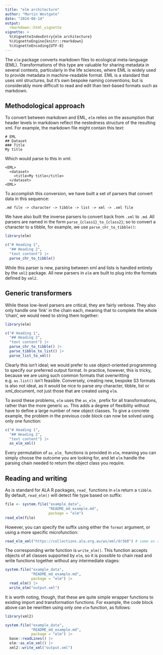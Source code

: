 ```yaml
---
title: "elm architecture"
author: "Martin Westgate"
date: "2024-08-14"
output:
  rmarkdown::html_vignette
vignette: >
  %\VignetteIndexEntry{elm architecture}
  %\VignetteEngine{knitr::rmarkdown}
  %\VignetteEncoding{UTF-8}
---
```


The `elm` package converts markdown files to ecological meta-language (EML). 
Transformations of this type are valuable for sharing metadata in several 
contexts, particularly in the life sciences, where EML is widely used to provide 
metadata in machine-readable format. EML is a standard that uses xml structures,
but it's own bespoke naming conventions; but is considerably more difficult to 
read and edit than text-based formats such as markdown.

## Methodological approach

To convert between markdown and EML, `elm` relies on the assumption that header
levels in markdown reflect the nestedness structure of the resulting xml. For
example, the markdown file might contain this text:

```
# EML
## Dataset
### Title
My title
```

Which would parse to this in xml:
```
<EML>
  <dataset>
    <title>My title</title>
  </dataset>
<EML>
```

To accomplish this conversion, we have built a set of parsers that convert
data in this sequence:

```
.md file -> character -> tibble -> list -> xml -> .xml file
```
We have also built the inverse parsers to convert back from `.xml` to `.md`. All
parsers are named in the form `parse_{class1}_to_{class2}`; so to convert a 
character to a tibble, for example, we use `parse_chr_to_tibble()`:

```r
library(elm)

c("# Heading 1", 
  "## Heading 2",
  "text content") |>
  parse_chr_to_tibble()
```

While this parser is new, parsing between xml and lists is handled entirely by 
the `xml2` package. All new parsers in `elm` are built to plug into the formats 
defined by `xml2`.

## Generic transformers

While these low-level parsers are critical, they are fairly verbose. They also
only handle one 'link' in the chain each, meaning that to complete the whole
'chain', we would need to string them together:

```r
library(elm)

c("# Heading 1", 
  "## Heading 2",
  "text content") |>
  parse_chr_to_tibble() |>
  parse_tibble_to_list() |>
  parse_list_to_xml()
```

Clearly this isn't ideal; we would prefer to use object-oriented programming
to specify our preferred output format. In practice, however, this is tricky,
because we are using such common formats that overwritting e.g. `as.list()`
isn't feasible. Conversely, creating new, bespoke S3 formats is also not ideal,
as it would be nice to parse _any_ character, tibble, list or xml_document,
not just those that are created using `elm`. 

To avoid these problems, `elm` uses the `as_elm_` prefix for all transformations,
rather than the more generic `as`. This adds a degree of flexibility without 
have to define a large number of new object classes. To give a concrete example, 
the problem in the previous code block can now be solved using only one 
function:

```r
c("# Heading 1", 
  "## Heading 2",
  "text content") |>
  as_elm_xml()
```

Every permutation of `as_elm_` functions is provided in `elm`, meaning you can 
simply choose the outcome you are looking for, and let `elm` handle the 
parsing chain needed to return the object class you require.

## Reading and writing

As is standard for ALA R packages, `read_` functions in `elm` return a `tibble`.
By default, `read_elm()` will detect file type based on suffix:

```r
file <- system.file("example_data", 
                    "README_md_example.md", 
                    package = "elm")
read_elm(file)
```

However, you can specify the suffix using either the `format` argument, or using 
a more specific microfunction:

```r
read_elm_xml("https://collections.ala.org.au/ws/eml/dr368") # same as read_elm()
```

The corresponding write function is `write_elm()`. This function accepts objects 
of all classes supported by `elm`, so it is possible to chain read and write 
functions together without any intermediate stages:

```r
system.file("example_data", 
            "README_md_example.md", 
            package = "elm") |>
  read_elm() |>
  write_elm("output.xml")
```

It is worth noting, though, that these are quite simple wrapper functions to 
existing import and transformation functions. For example, the code block above
can be rewritten using only one `elm` function, as follows:

```r
library(xml2)

system.file("example_data", 
            "README_md_example.md", 
            package = "elm") |>
  base::readLines() |>
  elm::as_elm_xml() |>
  xml2::write_xml("output.xml")
```
